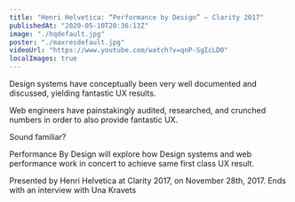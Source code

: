 ```yaml
---
title: "Henri Helvetica: “Performance by Design” — Clarity 2017"
publishedAt: "2020-05-10T20:36:13Z"
image: "./hqdefault.jpg"
poster: "./maxresdefault.jpg"
videoUrl: "https://www.youtube.com/watch?v=qnP-SgIcLD0"
localImages: true
---
```


Design systems have conceptually been very well documented and discussed, yielding fantastic UX results.

Web engineers have painstakingly audited, researched, and crunched numbers in order to also provide fantastic UX.

Sound familiar?

Performance By Design will explore how Design systems and web performance work in concert to achieve same first class UX result.

Presented by Henri Helvetica at Clarity 2017, on November 28th, 2017. Ends with an interview with Una Kravets
